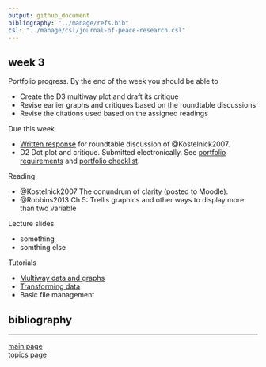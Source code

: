 ```yaml
---
output: github_document
bibliography: "../manage/refs.bib" 
csl: "../manage/csl/journal-of-peace-research.csl"
---
```



## week 3

Portfolio progress. By the end of the week you should be able to

- Create the D3 multiway plot and draft its critique 
- Revise earlier graphs and critiques based on the roundtable discussions 
- Revise the citations used based on the assigned readings 


Due this week

- [Written response](read-01_reading-response-form.pdf) for roundtable discussion of @Kostelnick2007. 
- D2 Dot plot and critique. Submitted electronically. See [portfolio requirements](folio-01_portfolio-requirements.md) and [portfolio checklist](folio-02_portfolio-checklist.pdf). 


Reading 

- @Kostelnick2007 The conundrum of clarity (posted to Moodle). 
- @Robbins2013 Ch 5: Trellis graphics and other ways to display more than two variable



Lecture slides

- something 
- somthing else 


Tutorials

- [Multiway data and graphs](tut-1101_multiways.md) 
- [Transforming data](tut-1201_data-transformation.md) 
- Basic file management  




## bibliography 

<div id="refs"></div>
  
---

[main page](../README.md)<br>
[topics page](../README-by-topic.md)
